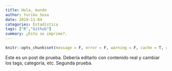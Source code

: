 ```yaml
---
title: Hola, mundo
author: Yuriko Sosa
date: 2019-11-04
categories: Estadística
tags: ["R","Github"]
summary: ¿Esto se imprime?.
---
```


```r
knitr::opts_chunk$set(message = F, error = F, warning = F, cache = T, comment = NA, fig.align = "center", dpi = 100, fig.width = 6, fig.height = 5, tidy = F, cache.path = ".2019-11-04-primer-post/")
```

Este es un post de prueba. Debería editarlo con contenido real y cambiar los tags, categoría, etc.
Segunda prueba.

